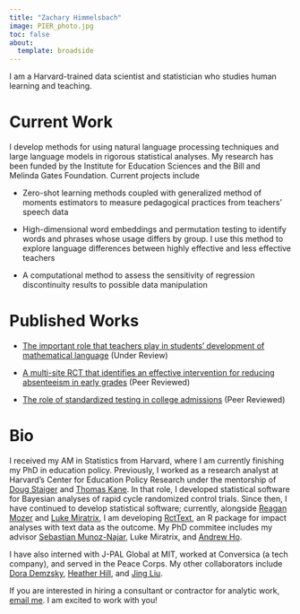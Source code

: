 ```yaml
---
title: "Zachary Himmelsbach"
image: PIER_photo.jpg
toc: false
about:
  template: broadside
---
```


I am a Harvard-trained data scientist and statistician who studies human learning and teaching.

# Current Work

I develop methods for using natural language processing techniques and large language models in rigorous statistical analyses. My research has been funded by the Institute for Education Sciences and the Bill and Melinda Gates Foundation. Current projects include

-   Zero-shot learning methods coupled with generalized method of moments estimators to measure pedagogical practices from teachers' speech data

-   High-dimensional word embeddings and permutation testing to identify words and phrases whose usage differs by group. I use this method to explore language differences between highly effective and less effective teachers

-   A computational method to assess the sensitivity of regression discontinuity results to possible data manipulation

# Published Works

-   [The important role that teachers play in students' development of mathematical language](https://www.edworkingpapers.com/sites/default/files/ai23-855.pdf) (Under Review)

-   [A multi-site RCT that identifies an effective intervention for reducing absenteeism in early grades](https://www.tandfonline.com/doi/abs/10.1080/19345747.2021.1992812?src=) (Peer Reviewed)

-   [The role of standardized testing in college admissions](https://onlinelibrary.wiley.com/doi/10.1111/emip.12449) (Peer Reviewed)

# Bio

I received my AM in Statistics from Harvard, where I am currently finishing my PhD in education policy. Previously, I worked as a research analyst at Harvard's Center for Education Policy Research under the mentorship of [Doug Staiger](https://sites.dartmouth.edu/dstaiger/) and [Thomas Kane](https://www.gse.harvard.edu/directory/faculty/thomas-kane). In that role, I developed statistical software for Bayesian analyses of rapid cycle randomized control trials. Since then, I have continued to develop statistical software; currently, alongside [Reagan Mozer](https://www.reaganmozer.com/) and [Luke Miratrix](https://scholar.harvard.edu/lmiratrix/home), I am developing [RctText](https://github.com/reaganmozer/rcttext), an R package for impact analyses with text data as the outcome. My PhD commitee includes my advisor [Sebastian Munoz-Najar](https://www.gse.harvard.edu/directory/faculty/sebastian-munoz-najar-galvez), Luke Miratrix, and [Andrew Ho](https://scholar.harvard.edu/andrewho/home).

I have also interned with J-PAL Global at MIT, worked at Conversica (a tech company), and served in the Peace Corps. My other collaborators include [Dora Demzsky](https://www.dorademszky.com/), [Heather Hill](https://www.gse.harvard.edu/directory/faculty/heather-hill), and [Jing Liu](https://education.umd.edu/directory/jing-liu).

If you are interested in hiring a consultant or contractor for analytic work, [email me](mailto:zacharyhimmelsbach@gmail.com). I am excited to work with you!
